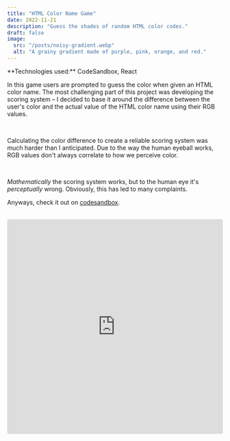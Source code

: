 ```yaml
---
title: "HTML Color Name Game"
date: 2022-11-21
description: "Guess the shades of random HTML color codes."
draft: false
image:
  src: "/posts/noisy-gradient.webp"
  alt: "A grainy gradient made of purple, pink, orange, and red."
---
```



<Note emoji="📟" type="technology">
  **Technologies used:** CodeSandbox, React
</Note>

<br />

In this game users are prompted to guess the color when given an HTML color name. The most challenging part of this project was developing the scoring system – I decided to base it around the difference between the user's color and the actual value of the HTML color name using their RGB values.

<br />

Calculating the color difference to create a reliable scoring system was much harder than I anticipated. Due to the way the human eyeball works, RGB values don't always correlate to how we perceive color.

<br />

_Mathematically_ the scoring system works, but to the human eye it's _perceptually_ wrong. Obviously, this has led to many complaints.

Anyways, check it out on [codesandbox](https://codesandbox.io/s/colormatch-bi3jrb).

<br />

<iframe
  src="https://codesandbox.io/embed/colormatch-bi3jrb?fontsize=14&hidenavigation=1&theme=dark&view=preview"
  style="width:100%; height:500px; border:0; border-radius: 4px; overflow:hidden;"
  title="colormatch"
  allow="accelerometer; ambient-light-sensor; camera; encrypted-media; geolocation; gyroscope; hid; microphone; midi; payment; usb; vr; xr-spatial-tracking"
  sandbox="allow-forms allow-modals allow-popups allow-presentation allow-same-origin allow-scripts"
></iframe>

<br />
<br />
<br />
